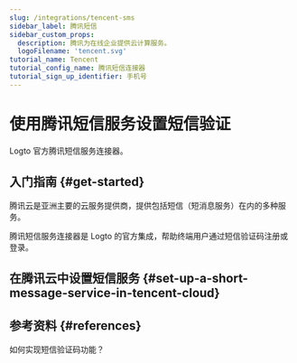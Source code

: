 ```yaml
---
slug: /integrations/tencent-sms
sidebar_label: 腾讯短信
sidebar_custom_props:
  description: 腾讯为在线企业提供云计算服务。
  logoFilename: 'tencent.svg'
tutorial_name: Tencent
tutorial_config_name: 腾讯短信连接器
tutorial_sign_up_identifier: 手机号
---
```




# 使用腾讯短信服务设置短信验证

Logto 官方腾讯短信服务连接器。

<GuideTip />

## 入门指南 \{#get-started}

腾讯云是亚洲主要的云服务提供商，提供包括短信（短消息服务）在内的多种服务。

腾讯短信服务连接器是 Logto 的官方集成，帮助终端用户通过短信验证码注册或登录。

## 在腾讯云中设置短信服务 \{#set-up-a-short-message-service-in-tencent-cloud}

<Integration />

## 参考资料 \{#references}

<Url href="https://cloud.tencent.com/document/product/382/43070">如何实现短信验证码功能？</Url>
